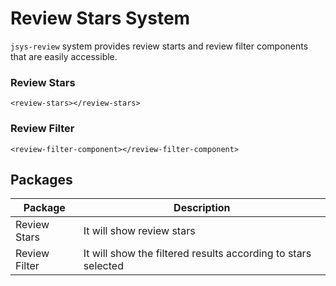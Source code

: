 
<Meta title="Review/Introductions"/>

# Review Stars System

`jsys-review` system provides review starts and review filter components that are easily accessible.

### Review Stars

```
<review-stars></review-stars>
```
### Review Filter

```
<review-filter-component></review-filter-component>
```


## Packages

| Package            | Description                                                                                           |
| ------------------ | ------------------------------------------------------------- |
| Review Stars       | It will show review stars                                     |
| Review Filter      | It will show the filtered results according to stars selected |


